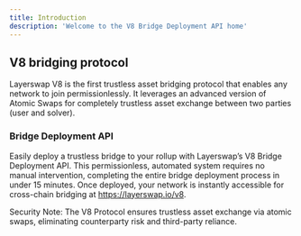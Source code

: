 ```yaml
---
title: Introduction
description: 'Welcome to the V8 Bridge Deployment API home'
---
```



## V8 bridging protocol
Layerswap V8 is the first trustless asset bridging protocol that enables any network to join permissionlessly. It leverages an advanced version of Atomic Swaps for completely trustless asset exchange between two parties (user and solver).

### Bridge Deployment API
Easily deploy a trustless bridge to your rollup with Layerswap’s V8 Bridge Deployment API. This permissionless, automated system requires no manual intervention, completing the entire bridge deployment process in under 15 minutes. Once deployed, your network is instantly accessible for cross-chain bridging at https://layerswap.io/v8.

<HowItWorksSnippet />

<Note>
  Security Note: The V8 Protocol ensures trustless asset exchange via atomic swaps, eliminating counterparty risk and third-party reliance.
</Note>